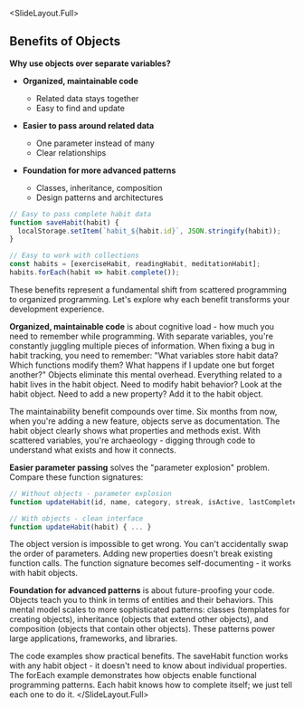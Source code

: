 
<SlideLayout.Full>
## Benefits of Objects

**Why use objects over separate variables?**

- **Organized, maintainable code**
  - Related data stays together
  - Easy to find and update

- **Easier to pass around related data**
  - One parameter instead of many
  - Clear relationships

- **Foundation for more advanced patterns**
  - Classes, inheritance, composition
  - Design patterns and architectures

```javascript
// Easy to pass complete habit data
function saveHabit(habit) {
  localStorage.setItem(`habit_${habit.id}`, JSON.stringify(habit));
}

// Easy to work with collections
const habits = [exerciseHabit, readingHabit, meditationHabit];
habits.forEach(habit => habit.complete());
```
<Notes>
These benefits represent a fundamental shift from scattered programming to organized programming. Let's explore why each benefit transforms your development experience.

**Organized, maintainable code** is about cognitive load - how much you need to remember while programming. With separate variables, you're constantly juggling multiple pieces of information. When fixing a bug in habit tracking, you need to remember: "What variables store habit data? Which functions modify them? What happens if I update one but forget another?" Objects eliminate this mental overhead. Everything related to a habit lives in the habit object. Need to modify habit behavior? Look at the habit object. Need to add a new property? Add it to the habit object.

The maintainability benefit compounds over time. Six months from now, when you're adding a new feature, objects serve as documentation. The habit object clearly shows what properties and methods exist. With scattered variables, you're archaeology - digging through code to understand what exists and how it connects.

**Easier parameter passing** solves the "parameter explosion" problem. Compare these function signatures:

```javascript
// Without objects - parameter explosion
function updateHabit(id, name, category, streak, isActive, lastCompleted) { ... }

// With objects - clean interface
function updateHabit(habit) { ... }
```

The object version is impossible to get wrong. You can't accidentally swap the order of parameters. Adding new properties doesn't break existing function calls. The function signature becomes self-documenting - it works with habit objects.

**Foundation for advanced patterns** is about future-proofing your code. Objects teach you to think in terms of entities and their behaviors. This mental model scales to more sophisticated patterns: classes (templates for creating objects), inheritance (objects that extend other objects), and composition (objects that contain other objects). These patterns power large applications, frameworks, and libraries.

The code examples show practical benefits. The saveHabit function works with any habit object - it doesn't need to know about individual properties. The forEach example demonstrates how objects enable functional programming patterns. Each habit knows how to complete itself; we just tell each one to do it.
</Notes>
</SlideLayout.Full>